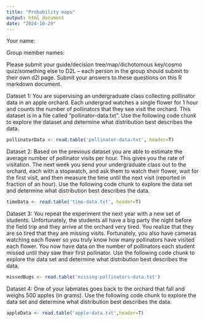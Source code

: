 ```yaml
---
title: "Probability maps"
output: html_document
date: "2024-10-29"
---
```


Your name:

Group member names:


Please submit your guide/decision tree/map/dichotomous key/cosmo quiz/something else to D2L -- each person in the group should submit to their own d2l page. Submit your answers to these questions on this R markdown document.


Dataset 1: You are supervising an undergraduate class collecting pollinator data in an apple orchard. Each undergrad watches a single flower for 1 hour and counts the number of pollinators that they see visit the orchard. This dataset is in a file called "pollinator-data.txt". Use the following code chunk to explore the dataset and determine what distribution best describes the data.
```r
pollinatorData <- read.table('pollinator-data.txt', header=T)

```


Dataset 2: Based on the previous dataset you are able to estimate the average number of pollinator visits per hour. This gives you the rate of visitation. The next week you send your undergraduate class out to the orchard, each with a stopwatch, and ask them to watch their flower, wait for the first visit, and then measure the time until the next visit (reported in fraction of an hour). Use the following code chunk to explore the data set and determine what distribution best describes the data.

```r
timeData <- read.table('time-data.txt', header=T)

```

Dataset 3: You repeat the experiment the next year with a new set of students. Unfortunately, the students all have a big party the night before the field trip and they arrive at the orchard very tired. You realize that they are so tired that they are missing visits. Fortunately, you also have cameras watching each flower so you truly know how many pollinators have visited each flower. You now have data on the number of pollinators each student missed until they saw their first pollinator. Use the following code chunk to explore the data set and determine what distribution best describes the data.

```r
missedBugs <- read.table('missing-pollinators-data.txt')

```

Dataset 4: One of your labmates goes back to the orchard that fall and weighs 500 apples (in grams). Use the following code chunk to explore the data set and determine what distribution best describes the data.

```r
appleData <- read.table('apple-data.txt',header=T)

```




